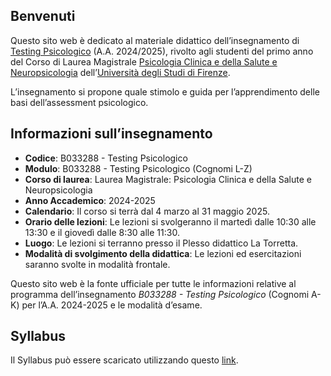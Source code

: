 
::: {.content-hidden unless-format="html"}
# Benvenuti {.unnumbered .unlisted}
:::

\chapter*{}

\vfill

Questo sito web è dedicato al materiale didattico dell'insegnamento di [Testing Psicologico](https://unifi.coursecatalogue.cineca.it/insegnamenti/2024/47120_B267-23-24_119693/2023/47118/3252?coorte=2024) (A.A. 2024/2025), rivolto agli studenti del primo anno del Corso di Laurea Magistrale [Psicologia Clinica e della Salute e Neuropsicologia](https://unifi.coursecatalogue.cineca.it/corsi/2024/3252?annoOrdinamento=2023) dell'[Università degli Studi di Firenze](https://www.unifi.it/).

L’insegnamento si propone quale stimolo e guida per l’apprendimento delle basi dell'assessment psicologico.

## Informazioni sull'insegnamento {.unnumbered}

- **Codice**: B033288 - Testing Psicologico </br>
- **Modulo**: B033288 - Testing Psicologico (Cognomi L-Z) </br>
- **Corso di laurea**: Laurea Magistrale: Psicologia Clinica e della Salute e Neuropsicologia </br>
- **Anno Accademico**: 2024-2025 </br>
- **Calendario**: Il corso si terrà dal 4 marzo al 31 maggio 2025.</br>
- **Orario delle lezioni**: Le lezioni si svolgeranno il martedì dalle 10:30 alle 13:30 e il giovedì dalle 8:30 alle 11:30.</br>
- **Luogo**: Le lezioni si terranno presso il Plesso didattico La Torretta.</br>
- **Modalità di svolgimento della didattica**: Le lezioni ed esercitazioni saranno svolte in modalità frontale.</br>

::: {.callout-note}
Questo sito web è la fonte ufficiale per tutte le informazioni relative al programma dell'insegnamento *B033288 - Testing Psicologico* (Cognomi A-K) per l'A.A. 2024-2025 e le modalità d'esame.
:::

## Syllabus

Il Syllabus può essere scaricato utilizzando questo [link](syllabus/syllabus.pdf).
